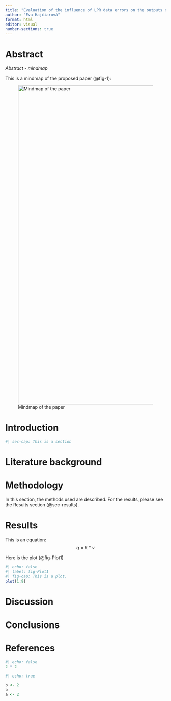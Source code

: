 ```yaml
---
title: "Evaluation of the influence of LPR data errors on the outputs of ITS"
author: "Eva Hajčiarová"
format: html
editor: visual
number-sections: true
---
```


# Abstract

*Abstract - mindmap*

This is a mindmap of the proposed paper (@fig-1):

<!-- TODO: add content -->

![Mindmap of the paper](images/EITcourse-mindmap.png){#fig-1 width="1000"}

# Introduction {#sec-intro}

```r
#| sec-cap: This is a section
```

<!-- TODO: add content -->

# Literature background {#sec-literature}

<!-- TODO: add content -->

# Methodology {#sec-methods}

<!-- TODO: add content -->

In this section, the methods used are described. For the results, please see the Results section (@sec-results).

# Results {#sec-results}

<!-- TODO: add content -->

This is an equation: $$q = k * v$$

Here is the plot (@fig-Plot1)

```r
#| echo: false
#| label: fig-Plot1
#| fig-cap: This is a plot.
plot(1:9)
```

# Discussion {#sec-discussion}

<!-- TODO: add content -->

# Conclusions {#sec-conclusions}

<!-- TODO: add content -->

# References {#sec-references}

<!-- TODO: add content -->

```r
#| echo: false
2 * 2
```

```r
#| echo: true

b <- 2
b
a <- 2
```
